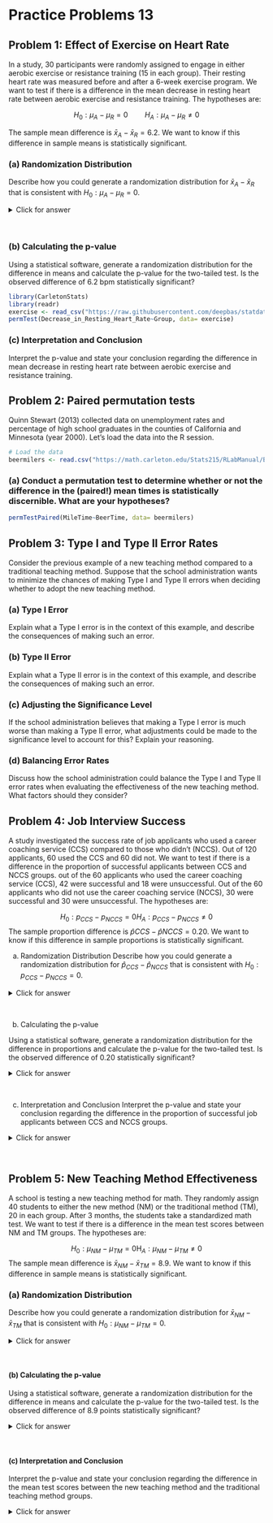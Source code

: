 # Practice Problems 13

## Problem 1: Effect of Exercise on Heart Rate

In a study, 30 participants were randomly assigned to engage in either aerobic exercise or resistance training (15 in each group). Their resting heart rate was measured before and after a 6-week exercise program. We want to test if there is a difference in the mean decrease in resting heart rate between aerobic exercise and resistance training. The hypotheses are:

$$H_0: \mu_A-\mu_R=0 \quad\quad H_A: \mu_A-\mu_R \neq 0$$

The sample mean difference is $\bar{x}_A - \bar{x}_R = 6.2$. We want to know if this difference in sample means is statistically significant.


### (a) Randomization Distribution

Describe how you could generate a randomization distribution for $\bar{x}_A - \bar{x}_R$ that is consistent with $H_0: \mu_A - \mu_R = 0$.

<details><summary><red>Click for answer</red></summary>
*Answer:* To generate a randomization distribution for the sample mean difference, we would randomly reassign the treatment (aerobic exercise or resistance training) to the study participants. Under the null hypothesis, the mean decrease in resting heart rate would be the same under either treatment. For each reassignment, we would compute the sample mean difference and plot it in the dotplot.

</details><br>

### (b) Calculating the p-value

Using a statistical software, generate a randomization distribution for the difference in means and calculate the p-value for the two-tailed test. Is the observed difference of 6.2 bpm statistically significant?

<!-- <details><summary><red>Click for answer</red></summary> -->
<!-- *Answer:* We can use the `permTest` function from the `CarletonStats` package to generate a randomization distribution for the difference in means and calculate the p-value for the two-tailed test. We can compare the p-value of $2e^{-4}$ to a chosen significance level (e.g., 0.05) to determine if the observed difference of 6.2 bpm is statistically significant. Since the p-value is less than the significance level, the observed difference is statistically significant. -->

<!-- </details><br> -->

```r
library(CarletonStats)
library(readr)
exercise <- read_csv("https://raw.githubusercontent.com/deepbas/statdatasets/main/exercise.csv")
permTest(Decrease_in_Resting_Heart_Rate~Group, data= exercise)
```






### (c) Interpretation and Conclusion

Interpret the p-value and state your conclusion regarding the difference in mean decrease in resting heart rate between aerobic exercise and resistance training.

<!-- <details><summary><red>Click for answer</red></summary> -->
<!-- *Answer:* Since the p-value is less than the significance level, it means that the observed difference of 6.2 bpm is highly unlikely to occur just by random chance under the null hypothesis. In this case, we would reject the null hypothesis and conclude that there is a statistically significant difference in the mean decrease in resting heart rate between aerobic exercise and resistance training. -->

<!-- </details><br> -->


## Problem 2: Paired permutation tests

Quinn Stewart (2013) collected data on unemployment rates and percentage of high school graduates in the counties of California and Minnesota (year 2000). Let's load the data into the R session.

```r
# Load the data
beermilers <- read.csv("https://math.carleton.edu/Stats215/RLabManual/BeerMilers.csv")
```

### (a) Conduct a permutation test to determine whether or not the difference in the (paired!) mean times is statistically discernible. What are your hypotheses?


```r
permTestPaired(MileTime~BeerTime, data= beermilers)
```


<!-- <details><summary><red>Click for answer</red></summary> -->
<!-- *Answer:* -->

<!-- Our hypotheses are: -->

<!-- 1. Null Hypothesis $H_0$ : The paired mean differences between the two groups are 0 . -->
<!-- 2. Alternative Hypothesis $H_a$ : The paired mean differences between the two groups are not 0 . -->

<!-- Given the very small p-value of 0.0001 (which is well below the common significance level of 0.05), we reject the null hypothesis. This suggests that there is a statistically significant difference in the paired mean times of 'MileTime' and 'BeerTime'. Thus, the data provides strong evidence to conclude that the difference in the paired mean times for 'MileTime' and 'BeerTime 'is not due to random chance but is statistically discernible. -->

<!-- </details><br> -->

## Problem 3: Type I and Type II Error Rates

Consider the previous example of a new teaching method compared to a traditional teaching method. Suppose that the school administration wants to minimize the chances of making Type I and Type II errors when deciding whether to adopt the new teaching method.

### (a) Type I Error

Explain what a Type I error is in the context of this example, and describe the consequences of making such an error.

<!-- <details><summary><red>Click for answer</red></summary> -->
<!-- *Answer:* A Type I error occurs when we reject the null hypothesis when it's actually true. In this context, it means that we conclude the new teaching method is more effective than the traditional method when, in reality, there is no difference. The consequences of making a Type I error could include investing time and resources into a new teaching method that isn't actually more effective, leading to inefficient allocation of resources. -->

<!-- </details><br> -->

### (b) Type II Error

Explain what a Type II error is in the context of this example, and describe the consequences of making such an error.

<!-- <details><summary><red>Click for answer</red></summary> -->
<!-- *Answer:* A Type II error occurs when we fail to reject the null hypothesis when it's actually false. In this context, it means that we conclude that there is no difference between the new teaching method and the traditional method when, in reality, the new method is more effective. The consequences of making a Type II error could include missing out on the opportunity to improve students' learning outcomes by not adopting the more effective teaching method. -->

<!-- </details><br> -->

### (c) Adjusting the Significance Level

If the school administration believes that making a Type I error is much worse than making a Type II error, what adjustments could be made to the significance level to account for this? Explain your reasoning.

<!-- <details><summary><red>Click for answer</red></summary> -->
<!-- *Answer:* To decrease the chance of making a Type I error, the school administration could choose a smaller significance level, such as 0.01 instead of the typical 0.05. By using a smaller significance level, we require stronger evidence (smaller p-value) to reject the null hypothesis, thus reducing the probability of making a Type I error. -->

<!-- </details><br> -->

### (d) Balancing Error Rates

Discuss how the school administration could balance the Type I and Type II error rates when evaluating the effectiveness of the new teaching method. What factors should they consider?

<!-- <details><summary><red>Click for answer</red></summary> -->
<!-- *Answer:* Balancing the Type I and Type II error rates involves considering the consequences of each type of error and the desired level of confidence in the results. The administration should weigh the risks and benefits of adopting a new teaching method versus maintaining the traditional method. They should also consider factors such as the cost and feasibility of implementing the new method, as well as the potential impact on student learning outcomes. Ultimately, the administration should choose a significance level and sample size that balance the risks associated with Type I and Type II errors while taking into account practical constraints and priorities. -->

<!-- </details><br> -->

## Problem 4: Job Interview Success

A study investigated the success rate of job applicants who used a career coaching service (CCS) compared to those who didn't (NCCS). Out of 120 applicants, 60 used the CCS and 60 did not. We want to test if there is a difference in the proportion of successful applicants between CCS and NCCS groups. out of the 60 applicants who used the career coaching service (CCS), 42 were successful and 18 were unsuccessful. Out of the 60 applicants who did not use the career coaching service (NCCS), 30 were successful and 30 were unsuccessful. The hypotheses are:

$$H_0: p_{C C S}-p_{N C C S}=0 H_A: p_{C C S}-p_{N C C S} \neq 0$$
The sample proportion difference is $\hat{p}{CCS} - \hat{p}{NCCS} = 0.20$. We want to know if this difference in sample proportions is statistically significant.


(a) Randomization Distribution
Describe how you could generate a randomization distribution for $\hat{p}_{CCS} - \hat{p}_{NCCS}$ that is consistent with $H_0: p_{CCS} - p_{NCCS} = 0$.

<details><summary><red>Click for answer</red></summary>
*Answer:* To generate a randomization distribution for the sample proportion difference, we would randomly reassign the group (CCS or NCCS) to the job applicants. Under the null hypothesis, the proportion of successful applicants would be the same for both groups. For each reassignment, we would compute the sample proportion difference and plot it in the dotplot.

</details><br>

(b) Calculating the p-value

Using a statistical software, generate a randomization distribution for the difference in proportions and calculate the p-value for the two-tailed test. Is the observed difference of 0.20 statistically significant?

<details><summary><red>Click for answer</red></summary>
*Answer:* Using *Statkey* to generate a randomization distribution for the difference in proportions and observing the p-value for the two-tailed test, we can compare the p-value to a chosen significance level (e.g., 0.05) to determine if the observed difference of 0.20 is statistically significant. If the p-value is less than the significance level, the observed difference is statistically significant; otherwise, it is not. The p-value based on this randomization distribution under null hypothesis is $2 \times 0.018 = 0.036$. So, the observed difference of 0.020 is statistically significant.

<center>
<img src="data/teaching_methods.png" width="140%" height="120%"><br>
</center>

</details><br>

(c) Interpretation and Conclusion
Interpret the p-value and state your conclusion regarding the difference in the proportion of successful job applicants between CCS and NCCS groups.

<details><summary><red>Click for answer</red></summary>
*Answer:* Since the p-value is less than the significance level, it means that the observed difference of 0.20 would occur with low chance under the null hypothesis. In this case, we would reject the null hypothesis and conclude that there is a statistically significant difference in the proportion of successful job applicants between CCS and NCCS groups. 

</details><br>

## Problem 5: New Teaching Method Effectiveness

A school is testing a new teaching method for math. They randomly assign 40 students to either the new method (NM) or the traditional method (TM), 20 in each group. After 3 months, the students take a standardized math test. We want to test if there is a difference in the mean test scores between NM and TM groups. The hypotheses are:


$$H_0: \mu_{N M}-\mu_{T M}=0 \mathrm{H}_A: \mu_{NM} - \mu_{TM} \neq 0$$
The sample mean difference is $\bar{x}_{NM} - \bar{x}_{TM} = 8.9$. We want to know if this difference in sample means is statistically significant.

### (a) Randomization Distribution

Describe how you could generate a randomization distribution for $\bar{x}_{NM} - \bar{x}_{TM}$ that is consistent with $H_0: \mu_{NM} - \mu_{TM} = 0$.

<details><summary><red>Click for answer</red></summary>
*Answer:* To generate a randomization distribution for the sample proportion difference, we would randomly reassign the teaching method (new or traditional) to the classes. Under the null hypothesis, the proportion of students passing would be the same under either teaching method. For each reassignment, we would compute the sample proportion difference and plot it in the dotplot.

</details><br>

#### (b) Calculating the p-value

Using a statistical software, generate a randomization distribution for the difference in means and calculate the p-value for the two-tailed test. Is the observed difference of 8.9 points statistically significant?

<details><summary><red>Click for answer</red></summary>
*Answer:* The p-value is the proportion of resamples that have a difference of 8.9 or above. Depending on the generated randomization distribution, the p-value is 0.0002. This means is interpreted in terms of how likely it is to observe a difference of 8.9 or greater under the null hypothesis, which is 0.02%.


```r
library(CarletonStats)
teaching <- read_csv("https://raw.githubusercontent.com/deepbas/statdatasets/main/teaching_method.csv")
permTest(Math_Test_Score~Group, data= teaching)
```

</details><br>

#### (c) Interpretation and Conclusion

Interpret the p-value and state your conclusion regarding the difference in the mean test scores between the new teaching method and the traditional teaching method groups.

<details><summary><red>Click for answer</red></summary>
*Answer:* Since the p-value is less than the chosen significance level (e.g., 0.05), the results are statistically significant, and we would reject the null hypothesis in favor of the alternative. This would indicate that there is evidence suggesting the new teaching method is more effective than the traditional method. 


</details><br>


